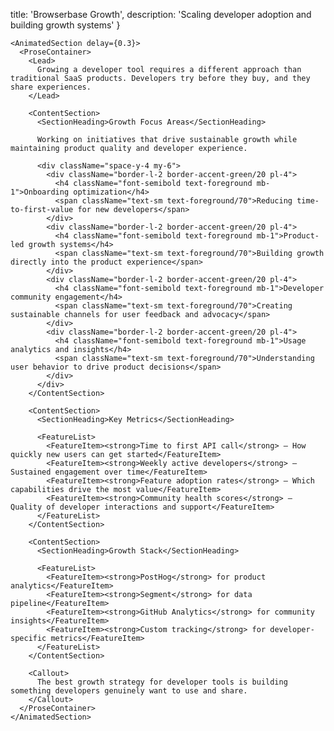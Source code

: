 
  title: 'Browserbase Growth',
  description: 'Scaling developer adoption and building growth systems'
}

<ProjectLayout>
  <SiteHeader />
  
  <ContentContainer size="narrow">
    <AnimatedSection delay={0.2}>
      <ProjectHeader 
        category="BROWSERBASE"
        subcategory="GROWTH"
        title="Growth Engineering"
        description="Building systems and strategies to scale developer adoption. Focus on product-led growth, onboarding optimization, and data-driven iteration."
      />
    </AnimatedSection>

    <AnimatedSection delay={0.3}>
      <ProseContainer>
        <Lead>
          Growing a developer tool requires a different approach than traditional SaaS products. Developers try before they buy, and they share experiences.
        </Lead>

        <ContentSection>
          <SectionHeading>Growth Focus Areas</SectionHeading>
          
          Working on initiatives that drive sustainable growth while maintaining product quality and developer experience.

          <div className="space-y-4 my-6">
            <div className="border-l-2 border-accent-green/20 pl-4">
              <h4 className="font-semibold text-foreground mb-1">Onboarding optimization</h4>
              <span className="text-sm text-foreground/70">Reducing time-to-first-value for new developers</span>
            </div>
            <div className="border-l-2 border-accent-green/20 pl-4">
              <h4 className="font-semibold text-foreground mb-1">Product-led growth systems</h4>
              <span className="text-sm text-foreground/70">Building growth directly into the product experience</span>
            </div>
            <div className="border-l-2 border-accent-green/20 pl-4">
              <h4 className="font-semibold text-foreground mb-1">Developer community engagement</h4>
              <span className="text-sm text-foreground/70">Creating sustainable channels for user feedback and advocacy</span>
            </div>
            <div className="border-l-2 border-accent-green/20 pl-4">
              <h4 className="font-semibold text-foreground mb-1">Usage analytics and insights</h4>
              <span className="text-sm text-foreground/70">Understanding user behavior to drive product decisions</span>
            </div>
          </div>
        </ContentSection>
        
        <ContentSection>
          <SectionHeading>Key Metrics</SectionHeading>
          
          <FeatureList>
            <FeatureItem><strong>Time to first API call</strong> — How quickly new users can get started</FeatureItem>
            <FeatureItem><strong>Weekly active developers</strong> — Sustained engagement over time</FeatureItem>
            <FeatureItem><strong>Feature adoption rates</strong> — Which capabilities drive the most value</FeatureItem>
            <FeatureItem><strong>Community health scores</strong> — Quality of developer interactions and support</FeatureItem>
          </FeatureList>
        </ContentSection>

        <ContentSection>
          <SectionHeading>Growth Stack</SectionHeading>
          
          <FeatureList>
            <FeatureItem><strong>PostHog</strong> for product analytics</FeatureItem>
            <FeatureItem><strong>Segment</strong> for data pipeline</FeatureItem>
            <FeatureItem><strong>GitHub Analytics</strong> for community insights</FeatureItem>
            <FeatureItem><strong>Custom tracking</strong> for developer-specific metrics</FeatureItem>
          </FeatureList>
        </ContentSection>

        <Callout>
          The best growth strategy for developer tools is building something developers genuinely want to use and share.
        </Callout>
      </ProseContainer>
    </AnimatedSection>
  </ContentContainer>
  
  <AnimatedSection delay={0.4}>
    <FooterSection>
      <SiteFooter />
    </FooterSection>
  </AnimatedSection>
</ProjectLayout> 